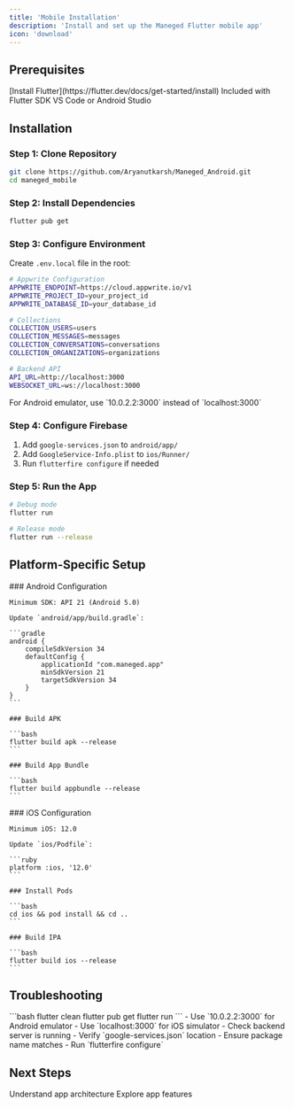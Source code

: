 ```yaml
---
title: 'Mobile Installation'
description: 'Install and set up the Maneged Flutter mobile app'
icon: 'download'
---
```


## Prerequisites

<CardGroup cols={3}>
  <Card title="Flutter 3.16+" icon="mobile">
    [Install Flutter](https://flutter.dev/docs/get-started/install)
  </Card>
  <Card title="Dart 3.2+" icon="code">
    Included with Flutter SDK
  </Card>
  <Card title="IDE" icon="laptop-code">
    VS Code or Android Studio
  </Card>
</CardGroup>

## Installation

### Step 1: Clone Repository

```bash
git clone https://github.com/Aryanutkarsh/Maneged_Android.git
cd maneged_mobile
```

### Step 2: Install Dependencies

```bash
flutter pub get
```

### Step 3: Configure Environment

Create `.env.local` file in the root:

```bash
# Appwrite Configuration
APPWRITE_ENDPOINT=https://cloud.appwrite.io/v1
APPWRITE_PROJECT_ID=your_project_id
APPWRITE_DATABASE_ID=your_database_id

# Collections
COLLECTION_USERS=users
COLLECTION_MESSAGES=messages
COLLECTION_CONVERSATIONS=conversations
COLLECTION_ORGANIZATIONS=organizations

# Backend API
API_URL=http://localhost:3000
WEBSOCKET_URL=ws://localhost:3000
```

<Note>
  For Android emulator, use `10.0.2.2:3000` instead of `localhost:3000`
</Note>

### Step 4: Configure Firebase

1. Add `google-services.json` to `android/app/`
2. Add `GoogleService-Info.plist` to `ios/Runner/`
3. Run `flutterfire configure` if needed

### Step 5: Run the App

```bash
# Debug mode
flutter run

# Release mode
flutter run --release
```

## Platform-Specific Setup

<Tabs>
  <Tab title="Android">
    ### Android Configuration
    
    Minimum SDK: API 21 (Android 5.0)
    
    Update `android/app/build.gradle`:
    
    ```gradle
    android {
        compileSdkVersion 34
        defaultConfig {
            applicationId "com.maneged.app"
            minSdkVersion 21
            targetSdkVersion 34
        }
    }
    ```
    
    ### Build APK
    
    ```bash
    flutter build apk --release
    ```
    
    ### Build App Bundle
    
    ```bash
    flutter build appbundle --release
    ```
  </Tab>
  
  <Tab title="iOS">
    ### iOS Configuration
    
    Minimum iOS: 12.0
    
    Update `ios/Podfile`:
    
    ```ruby
    platform :ios, '12.0'
    ```
    
    ### Install Pods
    
    ```bash
    cd ios && pod install && cd ..
    ```
    
    ### Build IPA
    
    ```bash
    flutter build ios --release
    ```
  </Tab>
</Tabs>

## Troubleshooting

<AccordionGroup>
  <Accordion title="Flutter build fails">
    ```bash
    flutter clean
    flutter pub get
    flutter run
    ```
  </Accordion>
  
  <Accordion title="WebSocket connection fails">
    - Use `10.0.2.2:3000` for Android emulator
    - Use `localhost:3000` for iOS simulator
    - Check backend server is running
  </Accordion>
  
  <Accordion title="Firebase initialization error">
    - Verify `google-services.json` location
    - Ensure package name matches
    - Run `flutterfire configure`
  </Accordion>
</AccordionGroup>

## Next Steps

<CardGroup cols={2}>
  <Card
    title="Architecture"
    icon="sitemap"
    href="/mobile/architecture"
  >
    Understand app architecture
  </Card>
  <Card
    title="Features"
    icon="list"
    href="/mobile/features"
  >
    Explore app features
  </Card>
</CardGroup>
